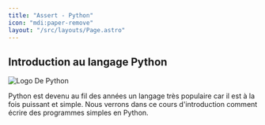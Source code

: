 ```yaml
---
title: "Assert - Python"
icon: "mdi:paper-remove"
layout: "/src/layouts/Page.astro"
---
```


## Introduction au langage Python

![Logo De Python](/public/Python-logo-notext.svg)

Python est devenu au fil des années un langage très populaire car il est à la fois puissant et simple. Nous verrons dans ce cours d'introduction comment écrire des programmes simples en Python.
